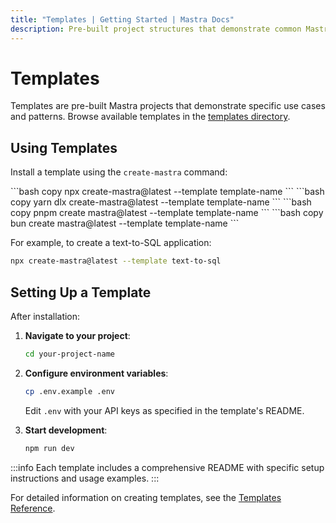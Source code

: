 ```yaml
---
title: "Templates | Getting Started | Mastra Docs"
description: Pre-built project structures that demonstrate common Mastra use cases and patterns
---
```



# Templates

Templates are pre-built Mastra projects that demonstrate specific use cases and patterns. Browse available templates in the [templates directory](https://mastra.ai/templates).

## Using Templates

Install a template using the `create-mastra` command:

<Tabs>
  <TabItem value="npm" label="npm">
    ```bash copy
    npx create-mastra@latest --template template-name
    ```
  </TabItem>
  <TabItem value="yarn" label="yarn">
    ```bash copy
    yarn dlx create-mastra@latest --template template-name
    ```
  </TabItem>
  <TabItem value="pnpm" label="pnpm">
    ```bash copy
    pnpm create mastra@latest --template template-name
    ```
  </TabItem>
  <TabItem value="bun" label="bun">
    ```bash copy
    bun create mastra@latest --template template-name
    ```
  </TabItem>
</Tabs>

For example, to create a text-to-SQL application:

```bash copy
npx create-mastra@latest --template text-to-sql
```

## Setting Up a Template

After installation:

1. **Navigate to your project**:
   ```bash copy
   cd your-project-name
   ```

2. **Configure environment variables**:
   ```bash copy
   cp .env.example .env
   ```
   Edit `.env` with your API keys as specified in the template's README.

3. **Start development**:
   ```bash copy
   npm run dev
   ```

:::info
Each template includes a comprehensive README with specific setup instructions and usage examples.
:::

For detailed information on creating templates, see the [Templates Reference](/reference/templates/overview).
